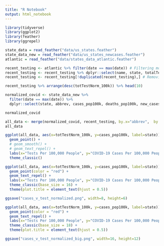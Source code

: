 ```yaml
---
title: "R Notebook"
output: html_notebook
---
```


```r
library(tidyverse)
library(ggplot2)
library(feather)
library(ggrepel)
```



```r
state_data = read_feather("data/us_states.feather")
state_data_new = read_feather("data/us_states_newcases.feather")
atlantic = read_feather("data/states_data_atlantic.feather")
```

```r
recent_testing <- atlantic %>% filter(date == max(date)) # Filtering most recent date
recent_testing <- recent_testing %>% dplyr::select(name, state, totalTestResults, pop_2019) %>% mutate(totTestNorm_100k = totalTestResults/pop_2019*100000)
recent_testing <- recent_testing[!duplicated(recent_testing),] # Removing duplicated Puerto Rico records

```



```r
recent_testing %>% arrange(desc(totTestNorm_100k)) %>% head(10)
```


```r
normalized_covid <- state_data_new %>% 
  filter(date == max(date)) %>% 
  dplyr::select(state, abbrev, cases_pop100k, deaths_pop100k, new_cases_pop100k, new_deaths_pop100k)

normalized_covid
```

```r
all_data <- merge(normalized_covid, recent_testing, by.x="abbrev",  by.y="state")
all_data
```





```r
ggplot(all_data, aes(x=totTestNorm_100k, y=cases_pop100k, label=state)) + 
  geom_point() + 
  # geom_smooth() +
  # geom_text_repel() + 
  labs(x="Tests Per 100,000 People", y="COVID-19 Cases Per 100,000 People") + 
  theme_classic()
```

```r
ggplot(all_data, aes(x=totTestNorm_100k, y=cases_pop100k, label=state)) + 
  geom_point(color = "red") + 
  geom_text_repel() + 
  labs(x="Tests Per 100,000 People", y="COVID-19 Cases Per 100,000 People", title="Detection Is Correlated with Testing", caption="Cypress River Advisors LLC ©, 2020") + 
  theme_classic(base_size = 16) + 
  theme(plot.title = element_text(hjust = 0.5))

ggsave("cases_v_test_normalized.png", width=8, height=6)
```

```r
ggplot(all_data, aes(x=totTestNorm_100k, y=cases_pop100k, label=state)) + 
  geom_point(color = "red") + 
  geom_text_repel() + 
  labs(x="Tests Per 100,000 People", y="COVID-19 Cases Per 100,000 People", title="Detection Is Correlated with Testing", caption="Cypress River Advisors LLC ©, 2020") + 
  theme_classic(base_size = 18) + 
  theme(plot.title = element_text(hjust = 0.5))

ggsave("cases_v_test_normalized_big.png", width=16, height=12)
```